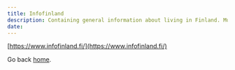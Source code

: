 ---
title: Infofinland
description: Containing general information about living in Finland. Multiple language options.
date: 
---

[https://www.infofinland.fi/](https://www.infofinland.fi/) 

Go back [home](/).
